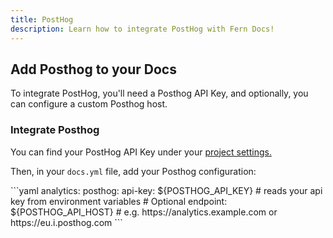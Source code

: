 ```yaml
---
title: PostHog
description: Learn how to integrate PostHog with Fern Docs!
---
```


## Add Posthog to your Docs

To integrate PostHog, you'll need a Posthog API Key, and optionally, you can configure a custom Posthog host.

### Integrate Posthog

You can find your PostHog API Key under your [project settings.](https://us.posthog.com/settings/project)

Then, in your `docs.yml` file, add your Posthog configuration:

<CodeBlock title="docs.yml">
```yaml
analytics:
  posthog:
    api-key: ${POSTHOG_API_KEY} # reads your api key from environment variables
    # Optional
    endpoint: ${POSTHOG_API_HOST} # e.g. https://analytics.example.com or https://eu.i.posthog.com
```
</CodeBlock>
